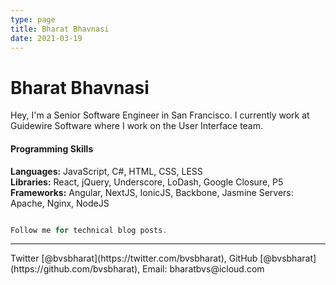 ```yaml
---
type: page
title: Bharat Bhavnasi
date: 2021-03-19
---
```


# Bharat Bhavnasi

Hey, I'm a Senior Software Engineer in San Francisco. I currently work at Guidewire Software where I work on the User Interface team. 
#### Programming Skills

<b>Languages:</b> JavaScript, C#, HTML, CSS, LESS <br />
<b>Libraries:</b> React, jQuery, Underscore, LoDash, Google Closure, P5 <br />
<b>Frameworks:</b> Angular, NextJS, IonicJS, Backbone, Jasmine Servers: Apache, Nginx,
NodeJS

```js

Follow me for technical blog posts.

```

---

<div>
  Twitter [@bvsbharat](https://twitter.com/bvsbharat), GitHub
  [@bvsbharat](https://github.com/bvsbharat), Email: bharatbvs@icloud.com
</div>
